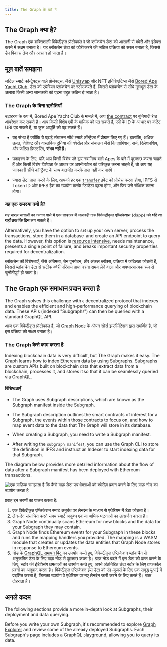 ```yaml
---
title: The Graph के बारे में
---
```


## The Graph क्या है?

The Graph एक शक्तिशाली विकेंद्रीकृत प्रोटोकॉल है जो ब्लॉकचेन डेटा को आसानी से क्वेरी और इंडेक्स करने में सक्षम बनाता है। यह ब्लॉकचेन डेटा को क्वेरी करने की जटिल प्रक्रिया को सरल बनाता है, जिससे डैप विकास तेज और आसान हो जाता है।

## मूल बातें समझना

जटिल स्मार्ट कॉन्ट्रैक्ट्स वाले प्रोजेक्ट्स, जैसे [Uniswap](https://uniswap.org/) और NFT इनिशिएटिव्स जैसे [Bored Ape Yacht Club](https://boredapeyachtclub.com/), डेटा को एथेरियम ब्लॉकचेन पर स्टोर करते हैं, जिससे ब्लॉकचेन से सीधे मूलभूत डेटा के अलावा किसी अन्य जानकारी को पढ़ना बहुत कठिन हो जाता है।

### The Graph के बिना चुनौतियाँ

उदाहरण के रूप में, Bored Ape Yacht Club के मामले में, आप [the contract](https://etherscan.io/address/0xbc4ca0eda7647a8ab7c2061c2e118a18a936f13d#code) पर बुनियादी रीड ऑपरेशन कर सकते हैं। आप किसी विशेष एपी के मालिक को पढ़ सकते हैं, एपी के ID के आधार पर कंटेंट URI पढ़ सकते हैं, या कुल आपूर्ति को पढ़ सकते हैं।

- यह संभव है क्योंकि ये पढ़ाई संचालन सीधे स्मार्ट कॉन्ट्रैक्ट में प्रोग्राम किए गए हैं। हालांकि, अधिक उन्नत, विशिष्ट और वास्तविक दुनिया की क्वेरीज़ और संचालन जैसे कि एग्रीगेशन, सर्च, रिलेशनशिप, और जटिल फ़िल्टरिंग, **संभव नहीं हैं**।

- उदाहरण के लिए, यदि आप किसी विशेष पते द्वारा स्वामित्व वाले Apes के बारे में पूछताछ करना चाहते हैं और किसी विशेष विशेषता के आधार पर अपनी खोज को परिष्कृत करना चाहते हैं, तो आप यह जानकारी सीधे कॉन्ट्रैक्ट के साथ बातचीत करके प्राप्त नहीं कर पाएंगे।

- ज्यादा डेटा प्राप्त करने के लिए, आपको हर एक [`transfer`](https://etherscan.io/address/0xbc4ca0eda7647a8ab7c2061c2e118a18a936f13d#code#L1746) इवेंट को प्रोसेस करना होगा, IPFS से Token ID और IPFS हैश का उपयोग करके मेटाडेटा पढ़ना होगा, और फिर उसे संक्षिप्त करना होगा।

### यह एक समस्या क्यों है?

यह सरल सवालों का जवाब पाने में एक ब्राउज़र में चल रही एक विकेन्द्रीकृत एप्लिकेशन (dapp) को **घंटे या यहाँ तक कि दिन** लग सकते हैं।

Alternatively, you have the option to set up your own server, process the transactions, store them in a database, and create an API endpoint to query the data. However, this option is [resource intensive](/resources/benefits/), needs maintenance, presents a single point of failure, and breaks important security properties required for decentralization.

ब्लॉकचेन की विशेषताएँ, जैसे अंतिमता, चेन पुनर्गठन, और अंकल ब्लॉक्स, प्रक्रिया में जटिलता जोड़ती हैं, जिससे ब्लॉकचेन डेटा से सटीक क्वेरी परिणाम प्राप्त करना समय लेने वाला और अवधारणात्मक रूप से चुनौतीपूर्ण हो जाता है।

## The Graph एक समाधान प्रदान करता है

The Graph solves this challenge with a decentralized protocol that indexes and enables the efficient and high-performance querying of blockchain data. These APIs (indexed "Subgraphs") can then be queried with a standard GraphQL API.

आज एक विकेंद्रीकृत प्रोटोकॉल है, जो [Graph Node](https://github.com/graphprotocol/graph-node) के ओपन सोर्स इम्प्लीमेंटेशन द्वारा समर्थित है, जो इस प्रक्रिया को सक्षम बनाता है।

### The Graph कैसे काम करता है

Indexing blockchain data is very difficult, but The Graph makes it easy. The Graph learns how to index Ethereum data by using Subgraphs. Subgraphs are custom APIs built on blockchain data that extract data from a blockchain, processes it, and stores it so that it can be seamlessly queried via GraphQL.

#### विशिष्टताएँ

- The Graph uses Subgraph descriptions, which are known as the Subgraph manifest inside the Subgraph.

- The Subgraph description outlines the smart contracts of interest for a Subgraph, the events within those contracts to focus on, and how to map event data to the data that The Graph will store in its database.

- When creating a Subgraph, you need to write a Subgraph manifest.

- After writing the `subgraph manifest`, you can use the Graph CLI to store the definition in IPFS and instruct an Indexer to start indexing data for that Subgraph.

The diagram below provides more detailed information about the flow of data after a Subgraph manifest has been deployed with Ethereum transactions.

![एक ग्राफ़िक समझाता है कि कैसे ग्राफ़ डेटा उपभोक्ताओं को क्वेरीज़ प्रदान करने के लिए ग्राफ़ नोड का उपयोग करता है](/img/graph-dataflow.png)

प्रवाह इन चरणों का पालन करता है:

1.  एक विकेंद्रीकृत एप्लिकेशन स्मार्ट अनुबंध पर लेनदेन के माध्यम से एथेरियम में डेटा जोड़ता है।
2.  लेन-देन संसाधित करते समय स्मार्ट अनुबंध एक या अधिक घटनाओं का उत्सर्जन करता है।
3.  Graph Node continually scans Ethereum for new blocks and the data for your Subgraph they may contain.
4.  Graph Node finds Ethereum events for your Subgraph in these blocks and runs the mapping handlers you provided. The mapping is a WASM module that creates or updates the data entities that Graph Node stores in response to Ethereum events.
5.  नोड के [GraphQL समापन बिंदु](https://graphql.org/learn/) का उपयोग करते हुए, विकेन्द्रीकृत एप्लिकेशन ब्लॉकचैन से अनुक्रमित डेटा के लिए ग्राफ़ नोड से पूछताछ करता है। ग्राफ़ नोड बदले में इस डेटा को प्राप्त करने के लिए, स्टोर की इंडेक्सिंग क्षमताओं का उपयोग करते हुए, अपने अंतर्निहित डेटा स्टोर के लिए ग्राफ़कॉल प्रश्नों का अनुवाद करता है। विकेंद्रीकृत एप्लिकेशन इस डेटा को एंड-यूजर्स के लिए एक समृद्ध यूआई में प्रदर्शित करता है, जिसका उपयोग वे एथेरियम पर नए लेनदेन जारी करने के लिए करते हैं। चक्र दोहराता है।

## अगले कदम

The following sections provide a more in-depth look at Subgraphs, their deployment and data querying.

Before you write your own Subgraph, it's recommended to explore [Graph Explorer](https://thegraph.com/explorer) and review some of the already deployed Subgraphs. Each Subgraph's page includes a GraphQL playground, allowing you to query its data.

